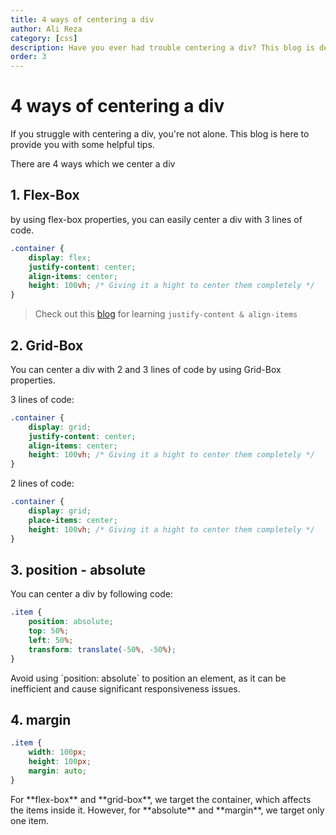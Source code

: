 ```yaml
---
title: 4 ways of centering a div
author: Ali Reza
category: [css]
description: Have you ever had trouble centering a div? This blog is designed to guide you through the process and make it easier.
order: 3
---
```


# 4 ways of centering a div

If you struggle with centering a div, you're not alone. This blog is here to provide you with some helpful tips.

There are 4 ways which we center a div

## 1. Flex-Box

by using flex-box properties, you can easily center a div with 3 lines of code.

```css:style.css
.container {
    display: flex;
    justify-content: center;
    align-items: center;
    height: 100vh; /* Giving it a hight to center them completely */
}
```

> Check out this [blog](https://www.anilearn.dev/docs/css/justify-content-and-align-items) for learning `justify-content & align-items`

## 2. Grid-Box

You can center a div with 2 and 3 lines of code by using Grid-Box properties.

3 lines of code:

```css:style.css
.container {
    display: grid;
    justify-content: center;
    align-items: center;
    height: 100vh; /* Giving it a hight to center them completely */
}
```

2 lines of code:

```css:style.css
.container {
    display: grid;
    place-items: center;
    height: 100vh; /* Giving it a hight to center them completely */
}
```

## 3. position - absolute

You can center a div by following code:

```css:style.css
.item {
    position: absolute;
    top: 50%;
    left: 50%;
    transform: translate(-50%, -50%);
}
```

<Tips>
  Avoid using `position: absolute` to position an element, as it can be
  inefficient and cause significant responsiveness issues.
</Tips>

## 4. margin

```css:style.css
.item {
    width: 100px;
    height: 100px;
    margin: auto;
}
```

<Notes>
  For **flex-box** and **grid-box**, we target the container, which affects the
  items inside it. However, for **absolute** and **margin**, we target only one
  item.
</Notes>

<Author
  name="Ali Reza"
  headline="Front-End Developer"
  image="https://pbs.twimg.com/profile_images/1598932468492476416/tTkHaLF7_400x400.jpg"
  link="https://twitter.com/Ali_Developer05"
/>
